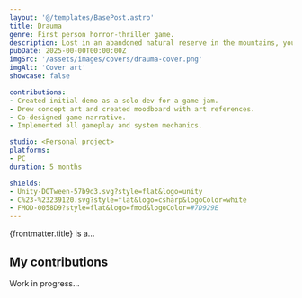 ```yaml
---
layout: '@/templates/BasePost.astro'
title: Drauma
genre: First person horror-thriller game.
description: Lost in an abandoned natural reserve in the mountains, you discover a terrifying truth...
pubDate: 2025-00-00T00:00:00Z
imgSrc: '/assets/images/covers/drauma-cover.png'
imgAlt: 'Cover art'
showcase: false

contributions:
- Created initial demo as a solo dev for a game jam.
- Drew concept art and created moodboard with art references.
- Co-designed game narrative.
- Implemented all gameplay and system mechanics.

studio: <Personal project>
platforms:
- PC
duration: 5 months

shields:
- Unity-DOTween-57b9d3.svg?style=flat&logo=unity
- C%23-%23239120.svg?style=flat&logo=csharp&logoColor=white
- FMOD-0058D9?style=flat&logo=fmod&logoColor=#7D929E
---
```


<div style="text-align: justify">
  {frontmatter.title} is a...
</div>

<StoreLinkBanner
  itchUrl='https://ironcutter24.itch.io/horror-crawler'
/>

<ProjectDetails
  role='Game Designer - Lead Programmer'
  company={frontmatter.studio}
  platforms={frontmatter.platforms}
  time={frontmatter.duration}
/>

## My contributions

Work in progress...
